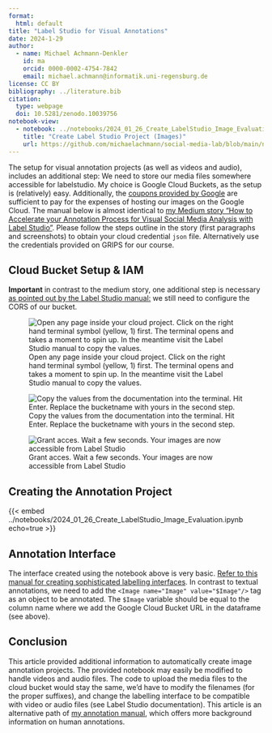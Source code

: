 ```yaml
---
format: 
  html: default
title: "Label Studio for Visual Annotations"    
date: 2024-1-29
author:
  - name: Michael Achmann-Denkler
    id: ma
    orcid: 0000-0002-4754-7842
    email: michael.achmann@informatik.uni-regensburg.de
license: CC BY
bibliography: ../literature.bib
citation:
  type: webpage
  doi: 10.5281/zenodo.10039756
notebook-view:
  - notebook: ../notebooks/2024_01_26_Create_LabelStudio_Image_Evaluation.ipynb
    title: "Create Label Studio Project (Images)"
    url: https://github.com/michaelachmann/social-media-lab/blob/main/notebooks/2024_01_26_Create_LabelStudio_Image_Evaluation.ipynb
---
```


The setup for visual annotation projects (as well as videos and audio), includes an additional step: We need to store our media files somewhere accessible for labelstudio. My choice is Google Cloud Buckets, as the setup is (relatively) easy. Additionally, the [coupons provided by Google](https://cloud.google.com/billing/docs/how-to/edu-grants) are sufficient to pay for the expenses of hosting our images on the Google Cloud. The manual below is almost identical to [my Medium story "How to Accelerate your Annotation Process for Visual Social Media Analysis with Label Studio"](https://achmann.dev/how-to-accelerate-your-annotation-process-for-visual-social-media-analysis-with-label-studio-24c980a909f6). Please follow the steps outline in the story (first paragraphs and screenshots) to obtain your cloud credential `json` file. Alternatively use the credentials provided on GRIPS for our course. 

## Cloud Bucket Setup & IAM

**Important** in contrast to the medium story, one additional step is necessary [as pointed out by the Label Studio manual:](https://labelstud.io/guide/storage.html#Google-Cloud-Storage) we still need to configure the CORS of our bucket. 

![Open any page inside your cloud project. Click on the right hand terminal symbol (yellow, 1) first. The terminal opens and takes a moment to spin up. In the meantime visit the Label Studio manual to copy the values.](../images/terminal.png)

![Copy the values from the documentation into the terminal. Hit Enter. Replace the bucketname with yours in the second step.](../images/terminal2.png)

![Grant acces. Wait a few seconds. Your images are now accessible from Label Studio](../images/terminal3.png)

## Creating the Annotation Project

{{< embed ../notebooks/2024_01_26_Create_LabelStudio_Image_Evaluation.ipynb echo=true >}}

## Annotation Interface

The interface created using the notebook above is very basic. [Refer to this manual for creating sophisticated labelling interfaces](index.qmd#designing-an-interface). In contrast to textual annotations, we need to add the `<Image name="Image" value="$Image"/>` tag as an object to be annotated. The `$Image` variable should be equal to the column name where we add the Google Cloud Bucket URL in the dataframe (see above).

## Conclusion

This article provided additional information to automatically create image annotation projects. The provided notebook may easily be modified to handle videos and audio files. The code to upload the media files to the cloud bucket would stay the same, we'd have to modify the filenames (for the proper suffixes), and change the labelling interface to be compatible with video or audio files (see Label Studio documentation). This article is an alternative path of [my annotation manual](index.qmd), which offers more background information on human annotations.